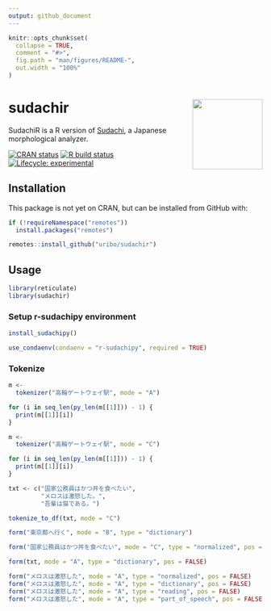 ```yaml
---
output: github_document
---
```


<!-- README.md is generated from README.Rmd. Please edit that file -->

```r
knitr::opts_chunk$set(
  collapse = TRUE,
  comment = "#>",
  fig.path = "man/figures/README-",
  out.width = "100%"
)
```

# sudachir <a href='https://https://uribo.github.io/sudachir/'><img src='man/figures/logo.png' align="right" height="139" /></a>

SudachiR is a R version of [Sudachi](https://github.com/WorksApplications/Sudachi), a Japanese morphological analyzer.

<!-- badges: start -->
[![CRAN status](https://www.r-pkg.org/badges/version/sudachir)](https://CRAN.R-project.org/package=sudachir)
[![R build status](https://github.com/uribo/sudachir/workflows/R-CMD-check/badge.svg)](https://github.com/uribo/sudachir/actions)
[![Lifecycle: experimental](https://img.shields.io/badge/lifecycle-experimental-orange.svg)](https://www.tidyverse.org/lifecycle/#experimental)
<!-- badges: end -->

## Installation

This package is not yet on CRAN, but can be installed from GitHub with:


``` r
if (!requireNamespace("remotes"))
  install.packages("remotes")

remotes::install_github("uribo/sudachir")
```

## Usage

```r
library(reticulate)
library(sudachir)
```

### Setup r-sudachipy environment

``` r
install_sudachipy()
```

```r
use_condaenv(condaenv = "r-sudachipy", required = TRUE)
```

### Tokenize

```r
m <- 
  tokenizer("高輪ゲートウェイ駅", mode = "A")

for (i in seq_len(py_len(m[[1]])) - 1) {
  print(m[[1]][i])
}

m <- 
  tokenizer("高輪ゲートウェイ駅", mode = "C")

for (i in seq_len(py_len(m[[1]])) - 1) {
  print(m[[1]][i])
}
```


```r
txt <- c("国家公務員はかつ丼を食べたい", 
         "メロスは激怒した。",
         "吾輩は猫である。")

tokenize_to_df(txt, mode = "C")
```


```r
form("東京都へ行く", mode = "B", type = "dictionary")

form("国家公務員はかつ丼を食べたい", mode = "C", type = "normalized", pos = TRUE)

form(txt, mode = "A", type = "dictionary", pos = FALSE)

form("メロスは激怒した", mode = "A", type = "normalized", pos = FALSE)
form("メロスは激怒した", mode = "A", type = "dictionary", pos = FALSE)
form("メロスは激怒した", mode = "A", type = "reading", pos = FALSE)
form("メロスは激怒した", mode = "A", type = "part_of_speech", pos = FALSE)
```
